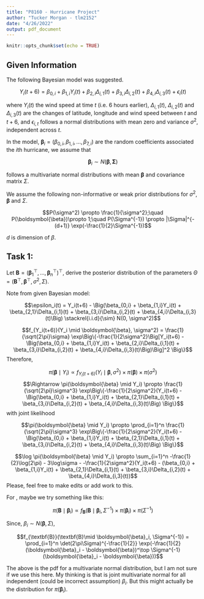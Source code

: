 ```yaml
---
title: "P8160 - Hurricane Project"
author: "Tucker Morgan - tlm2152"
date: "4/26/2022"
output: pdf_document
---
```


```r
knitr::opts_chunk$set(echo = TRUE)
```

## Given Information

The following Bayesian model was suggested.  

$$Y_{i}(t+6) =\beta_{0,i}+\beta_{1,i}Y_{i}(t) + \beta_{2,i}\Delta_{i,1}(t)+
\beta_{3,i}\Delta_{i,2}(t) +\beta_{4,i}\Delta_{i,3}(t)  + \epsilon_{i}(t)$$  

where $Y_{i}(t)$ the wind speed at time $t$ (i.e. 6 hours earlier),  $\Delta_{i,1}(t)$, $\Delta_{i,2}(t)$ and $\Delta_{i,3}(t)$ are the changes of latitude, longitude and wind speed between $t$ and $t+6$, and $\epsilon_{i,t}$ follows a  normal distributions with mean zero and variance $\sigma^2$, independent across $t$. 

In the model,  $\boldsymbol{\beta}_{i} =  (\beta_{0,i},\beta_{1,i},...,\beta_{7,i})$ are the random coefficients associated the $i$th hurricane, we assume that 

$$\boldsymbol{\beta}_{i} \sim N(\boldsymbol{\beta}, \boldsymbol{\Sigma})$$

follows a multivariate normal distributions with mean $\boldsymbol{\beta}$ and covariance matrix $\Sigma$.

We assume the following non-informative or weak prior distributions for $\sigma^2$, $\boldsymbol{\beta}$ and $\Sigma$.

$$P(\sigma^2) \propto \frac{1}{\sigma^2};\quad P(\boldsymbol{\beta})\propto 1;\quad P(\Sigma^{-1}) \propto 
|\Sigma|^{-(d+1)} \exp(-\frac{1}{2}\Sigma^{-1})$$

$d$ is dimension of $\beta$.

## Task 1:
Let $\textbf{B} = (\boldsymbol{\beta}_1^\top,..., \boldsymbol{\beta}_n^\top)^\top$, derive the posterior distribution of the parameters $\Theta = (\textbf{B}^\top, \boldsymbol{\beta}^\top, \sigma^2, \Sigma)$.

Note from given Bayesian model:

$$\epsilon_i(t) = Y_i(t+6) - \Big(\beta_{0,i} + \beta_{1,i}Y_i(t) + \beta_{2,1}\Delta_{i,1}(t) + \beta_{3,i}\Delta_{i,2}(t) + \beta_{4,i}\Delta_{i,3}(t)\Big) \stackrel{i.i.d}{\sim} N(0, \sigma^2)$$

$$f_{Y_i(t+6)}(Y_i \mid \boldsymbol{\beta},  \sigma^2) = \frac{1}{\sqrt{2\pi}\sigma} \exp\Big\{-\frac{1}{2\sigma^2}\Big[Y_i(t+6) - \Big(\beta_{0,i} + \beta_{1,i}Y_i(t) + \beta_{2,i}\Delta_{i,1}(t) + \beta_{3,i}\Delta_{i,2}(t) + \beta_{4,i}\Delta_{i,3}(t)\Big)\Big]^2 \Big\}$$
Therefore,

$$\pi(\boldsymbol{\beta} \mid Y_i) \propto f_{Y_i(t+6)}(Y_i \mid \boldsymbol{\beta},  \sigma^2) \times \pi(\boldsymbol{\beta}) \times \pi(\sigma^2)$$
$$\Rightarrow \pi(\boldsymbol{\beta} \mid Y_i) \propto \frac{1}{\sqrt{2\pi}\sigma^3} \exp\Big\{-\frac{1}{2\sigma^2}(Y_i(t+6) - \Big(\beta_{0,i} + \beta_{1,i}Y_i(t) + \beta_{2,1}\Delta_{i,1}(t) + \beta_{3,i}\Delta_{i,2}(t) + \beta_{4,i}\Delta_{i,3}(t)\Big) \Big\}$$
with joint likelihood

$$\pi(\boldsymbol{\beta} \mid Y_i) \propto \prod_{i=1}^n \frac{1}{\sqrt{2\pi}\sigma^3} \exp\Big\{-\frac{1}{2\sigma^2}(Y_i(t+6) - \Big(\beta_{0,i} + \beta_{1,i}Y_i(t) + \beta_{2,1}\Delta_{i,1}(t) + \beta_{3,i}\Delta_{i,2}(t) + \beta_{4,i}\Delta_{i,3}(t)\Big) \Big\}$$

$$\log \pi(\boldsymbol{\beta} \mid Y_i) \propto \sum_{i=1}^n -\frac{1}{2}\log(2\pi) - 3\log\sigma - -\frac{1}{2\sigma^2}(Y_i(t+6) - (\beta_{0,i} + \beta_{1,i}Y_i(t) + \beta_{2,1}\Delta_{i,1}(t) + \beta_{3,i}\Delta_{i,2}(t) + \beta_{4,i}\Delta_{i,3}(t))$$
Please, feel free to make edits or add work to this.

For \textbf{B}, maybe we try something like this:

$$\pi(\textbf{B} \mid \boldsymbol{\beta}_i) \propto f_{\textbf{B}}(\textbf{B}\mid \boldsymbol{\beta}_i, \Sigma^{-1}) \times \pi(\boldsymbol{\beta}_i) \times \pi(\Sigma^{-1})$$

Since, $\beta_i \sim N(\boldsymbol{\beta}, \Sigma)$,

$$f_{\textbf{B}}(\textbf{B}\mid \boldsymbol{\beta}_i, \Sigma^{-1}) = \prod_{i=1}^n \det(2\pi\Sigma)^{-\frac{1}{2}} \exp(-\frac{1}{2}(\boldsymbol{\beta}_i - \boldsymbol{\beta})^\top \Sigma^{-1}(\boldsymbol{\beta}_i - \boldsymbol{\beta}))$$

The above is the pdf for a multivariate normal distribution, but I am not sure if we use this here. My thinking is that \textbf{B} is joint multivariate normal for all independent (could be incorrect assumption) $\beta_i$. But this might actually be the distribution for $\pi(\boldsymbol{\beta}_i)$.